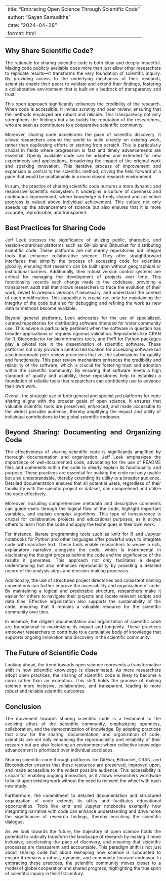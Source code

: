 
---
title: "Embracing Open Science Through Scientific Code"
author: "Gayan Samuditha"
date: "2024-04-28"
format: html
---
<div style="text-align: justify;">
## Why Share Scientific Code?

The rationale for sharing scientific code is both clear and deeply impactful. Making code publicly available does more than just allow other researchers to replicate results—it transforms the very foundation of scientific inquiry. By providing access to the underlying mechanics of their research, scientists enable their peers to validate and extend their findings, fostering a collaborative environment that is built on a bedrock of transparency and trust.

This open approach significantly enhances the credibility of the research. When code is accessible, it invites scrutiny and peer review, ensuring that the methods employed are robust and reliable. This transparency not only strengthens the findings but also builds the reputation of the researchers, who are seen as contributors to a cooperative scientific community.

Moreover, sharing code accelerates the pace of scientific discovery. It allows researchers around the world to build directly on existing work, rather than duplicating efforts or starting from scratch. This is particularly crucial in fields where progression is fast and timely advancements are essential. Openly available code can be adapted and extended for new experiments and applications, broadening the impact of the original work and sparking innovation. This iterative process of improvement and expansion is central to the scientific method, driving the field forward at a pace that would be unattainable in a more closed research environment.

In sum, the practice of sharing scientific code nurtures a more dynamic and responsive scientific ecosystem. It underpins a culture of openness and continuous improvement, where knowledge is freely shared and collective progress is valued above individual achievement. This culture not only speeds up the advancement of science but also ensures that it is more accurate, reproducible, and transparent.

## Best Practices for Sharing Code

Jeff Leek stresses the significance of utilizing public, shareable, and version-controlled platforms such as GitHub and Bitbucket for distributing scientific code. These platforms are not merely repositories but integral tools that enhance collaborative science. They offer straightforward interfaces that simplify the process of accessing code for scientists globally, ensuring that research can be built upon without geographical or institutional barriers. Additionally, their robust version control systems are critical for managing the development of projects over time. This functionality records each change made to the codebase, providing a transparent audit trail that allows researchers to trace the evolution of their work, revert to previous versions if necessary, and understand the context of each modification. This capability is crucial not only for maintaining the integrity of the code but also for debugging and refining the work as new data or methods become available.

Beyond general platforms, Leek advocates for the use of specialized, curated repositories for distributing software intended for wider community use. This advice is particularly pertinent when the software in question has broader applications or requires rigorous validation. Repositories like CRAN for R, Bioconductor for bioinformatics tools, and PyPI for Python packages play a pivotal role in the dissemination of scientific software. These platforms not only provide a centralized location for accessing software but also incorporate peer review processes that vet the submissions for quality and functionality. This peer review mechanism enhances the credibility and reliability of the software, which is crucial for fostering trust and adoption within the scientific community. By ensuring that software meets a high standard of quality and usability, these repositories help to establish a foundation of reliable tools that researchers can confidently use to advance their own work.

Overall, the strategic use of both general and specialized platforms for code sharing aligns with the broader goals of open science. It ensures that valuable scientific tools are preserved, enhanced, and made accessible to the widest possible audience, thereby amplifying the impact and utility of individual contributions to the global scientific endeavor.

## Beyond Sharing: Documenting and Organizing Code

The effectiveness of sharing scientific code is significantly amplified by thorough documentation and organization. Jeff Leek emphasizes the importance of well-documented code, advocating for the use of README files and comments within the code to clearly explain its functionality and purpose. These practices are essential for making the code not only usable but also understandable, thereby extending its utility to a broader audience. Detailed documentation ensures that all potential users, regardless of their familiarity with the specific project or dataset, can comprehend and utilize the code effectively.

Moreover, including comprehensive metadata and descriptive comments can guide users through the logical flow of the code, highlight important variables, and explain complex algorithms. This type of transparency is crucial for collaborative projects and educational purposes, as it allows others to learn from the code and apply the techniques in their own work.

For instance, literate programming tools such as knitr for R and Jupyter notebooks for Python and other languages offer powerful ways to integrate code with narrative text. These tools enable researchers to weave a rich, explanatory narrative alongside the code, which is instrumental in elucidating the thought process behind the code and the significance of the results it generates. This approach not only facilitates a deeper understanding but also enhances reproducibility by providing a detailed record of the analysis steps and decision-making processes.

Additionally, the use of structured project directories and consistent naming conventions can further improve the accessibility and organization of code. By maintaining a logical and predictable structure, researchers make it easier for others to navigate their projects and locate relevant scripts and data files. Effective organization also supports the sustainability of the code, ensuring that it remains a valuable resource for the scientific community over time.

In essence, the diligent documentation and organization of scientific code are foundational to maximizing its impact and longevity. These practices empower researchers to contribute to a cumulative body of knowledge that supports ongoing innovation and discovery in the scientific community.

## The Future of Scientific Code

Looking ahead, the trend towards open science represents a transformative shift in how scientific knowledge is disseminated. As more researchers adopt open practices, the sharing of scientific code is likely to become a norm rather than an exception. This shift holds the promise of making science more inclusive, collaborative, and transparent, leading to more robust and reliable scientific outcomes.

## Conclusion

The movement towards sharing scientific code is a testament to the evolving ethos of the scientific community, emphasizing openness, collaboration, and the democratization of knowledge. By adopting practices that allow for the sharing, documentation, and organization of code, scientists are not only enhancing the reproducibility and reliability of their research but are also fostering an environment where collective knowledge advancement is prioritized over individual accolades.

Sharing scientific code through platforms like GitHub, Bitbucket, CRAN, and Bioconductor ensures that these resources are preserved, improved upon, and made accessible to the widest possible audience. This accessibility is crucial for enabling ongoing innovation, as it allows researchers worldwide to build upon existing work without the need to reinvent the wheel with each new study.

Furthermore, the commitment to detailed documentation and structured organization of code extends its utility and facilitates educational opportunities. Tools like knitr and Jupyter notebooks exemplify how integrating narrative with code can enhance understanding and drive home the significance of research findings, thereby enriching the scientific dialogue.

As we look towards the future, the trajectory of open science holds the potential to radically transform the landscape of research by making it more inclusive, accelerating the pace of discovery, and ensuring that scientific processes are transparent and accountable. This paradigm shift is not just about sharing code but about reshaping how science is conducted to ensure it remains a robust, dynamic, and community-focused endeavor. In embracing these practices, the scientific community moves closer to a model of global cooperation and shared progress, highlighting the true spirit of scientific inquiry in the 21st century.
</div>